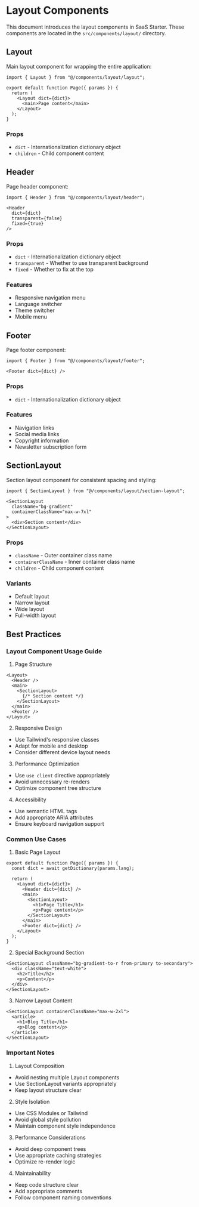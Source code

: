 # Layout Components

This document introduces the layout components in SaaS Starter. These components are located in the `src/components/layout/` directory.

## Layout

Main layout component for wrapping the entire application:

```tsx
import { Layout } from "@/components/layout/layout";

export default function Page({ params }) {
  return (
    <Layout dict={dict}>
      <main>Page content</main>
    </Layout>
  );
}
```

### Props
- `dict` - Internationalization dictionary object
- `children` - Child component content

## Header

Page header component:

```tsx
import { Header } from "@/components/layout/header";

<Header
  dict={dict}
  transparent={false}
  fixed={true}
/>
```

### Props
- `dict` - Internationalization dictionary object
- `transparent` - Whether to use transparent background
- `fixed` - Whether to fix at the top

### Features
- Responsive navigation menu
- Language switcher
- Theme switcher
- Mobile menu

## Footer

Page footer component:

```tsx
import { Footer } from "@/components/layout/footer";

<Footer dict={dict} />
```

### Props
- `dict` - Internationalization dictionary object

### Features
- Navigation links
- Social media links
- Copyright information
- Newsletter subscription form

## SectionLayout

Section layout component for consistent spacing and styling:

```tsx
import { SectionLayout } from "@/components/layout/section-layout";

<SectionLayout
  className="bg-gradient"
  containerClassName="max-w-7xl"
>
  <div>Section content</div>
</SectionLayout>
```

### Props
- `className` - Outer container class name
- `containerClassName` - Inner container class name
- `children` - Child component content

### Variants
- Default layout
- Narrow layout
- Wide layout
- Full-width layout

## Best Practices

### Layout Component Usage Guide

1. Page Structure
```tsx
<Layout>
  <Header />
  <main>
    <SectionLayout>
      {/* Section content */}
    </SectionLayout>
  </main>
  <Footer />
</Layout>
```

2. Responsive Design
- Use Tailwind's responsive classes
- Adapt for mobile and desktop
- Consider different device layout needs

3. Performance Optimization
- Use `use client` directive appropriately
- Avoid unnecessary re-renders
- Optimize component tree structure

4. Accessibility
- Use semantic HTML tags
- Add appropriate ARIA attributes
- Ensure keyboard navigation support

### Common Use Cases

1. Basic Page Layout
```tsx
export default function Page({ params }) {
  const dict = await getDictionary(params.lang);
  
  return (
    <Layout dict={dict}>
      <Header dict={dict} />
      <main>
        <SectionLayout>
          <h1>Page Title</h1>
          <p>Page content</p>
        </SectionLayout>
      </main>
      <Footer dict={dict} />
    </Layout>
  );
}
```

2. Special Background Section
```tsx
<SectionLayout className="bg-gradient-to-r from-primary to-secondary">
  <div className="text-white">
    <h2>Title</h2>
    <p>Content</p>
  </div>
</SectionLayout>
```

3. Narrow Layout Content
```tsx
<SectionLayout containerClassName="max-w-2xl">
  <article>
    <h1>Blog Title</h1>
    <p>Blog content</p>
  </article>
</SectionLayout>
```

### Important Notes

1. Layout Composition
- Avoid nesting multiple Layout components
- Use SectionLayout variants appropriately
- Keep layout structure clear

2. Style Isolation
- Use CSS Modules or Tailwind
- Avoid global style pollution
- Maintain component style independence

3. Performance Considerations
- Avoid deep component trees
- Use appropriate caching strategies
- Optimize re-render logic

4. Maintainability
- Keep code structure clear
- Add appropriate comments
- Follow component naming conventions 